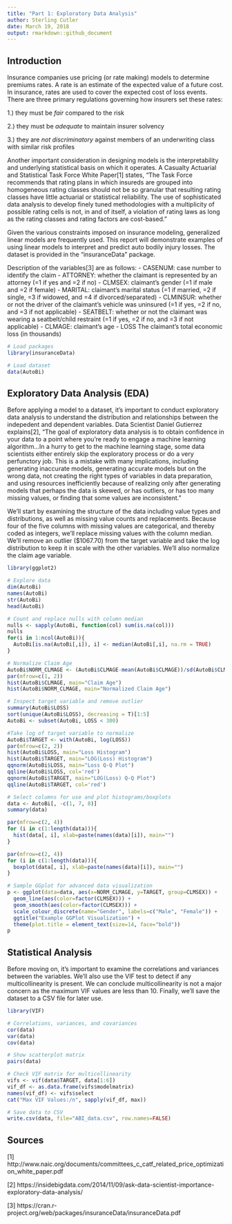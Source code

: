 ---
title: "Part 1: Exploratory Data Analysis"
author: Sterling Cutler
date: March 19, 2018
output: rmarkdown::github_document
---

## Introduction
Insurance companies use pricing (or rate making) models to determine premiums rates. A rate is an estimate of the expected value of a future cost. In insurance, rates are used to cover the expected cost of loss events. There are three primary regulations governing how insurers set these rates:

1.) they must be *fair* compared to the risk

2.) they must be *adequate* to maintain insurer solvency

3.) they are *not discriminatory* against members of an underwriting class with similar risk profiles

Another important consideration in designing models is the interpretability and underlying statistical basis on which it operates. A Casualty Actuarial and Statistical Task Force White Paper[1] states, "The Task Force recommends that rating plans in which insureds are grouped into homogeneous rating classes should not be so granular that resulting rating classes have little actuarial or statistical reliability. The use of sophisticated data analysis to develop finely tuned methodologies with a multiplicity of possible rating cells is not, in and of itself, a violation of rating laws as long as the rating classes and rating factors are cost-based."

Given the various constraints imposed on insurance modeling, generalized linear models are frequently used. This report will demonstrate examples of using linear models to interpret and predict auto bodily injury losses. The dataset is provided in the "insuranceData" package.

Description of the variables[3] are as follows: 
- CASENUM: case number to identify the claim
- ATTORNEY: whether the claimant is represented by an attorney (=1 if yes and =2 if no)
- CLMSEX: claimant's gender (=1 if male and =2 if female)
- MARITAL: claimant's marital status (=1 if married, =2 if single, =3 if widowed, and =4 if divorced/separated)
- CLMINSUR: whether or not the driver of the claimant's vehicle was uninsured (=1 if yes, =2 if no, and =3 if not applicable)
- SEATBELT: whether or not the claimant was wearing a seatbelt/child restraint (=1 if yes, =2 if no, and =3 if not applicable)
- CLMAGE: claimant's age
- LOSS The claimant's total economic loss (in thousands)
```{r setup, include=FALSE}
# Load packages
library(insuranceData)

# Load dataset
data(AutoBi)
```

## Exploratory Data Analysis (EDA)
Before applying a model to a dataset, it's important to conduct exploratory data analysis to understand the distribution and relationships between the indepedent and dependent variables. Data Scientist Daniel Gutierrez explains[2], "The goal of exploratory data analysis is to obtain confidence in your data to a point where you're ready to engage a machine learning algorithm...In a hurry to get to the machine learning stage, some data scientists either entirely skip the exploratory process or do a very perfunctory job. This is a mistake with many implications, including generating inaccurate models, generating accurate models but on the wrong data, not creating the right types of variables in data preparation, and using resources inefficiently because of realizing only after generating models that perhaps the data is skewed, or has outliers, or has too many missing values, or finding that some values are inconsistent."

We'll start by examining the structure of the data including value types and distributions, as well as missing value counts and replacements. Because four of the five columns with missing values are categorical, and thereby coded as integers, we'll replace missing values with the column median. We'll remove an outlier ($1067.70) from the target variable and take the log distribution to keep it in scale with the other variables. We'll also normalize the claim age variable.
```{r eda}
library(ggplot2)

# Explore data
dim(AutoBi)
names(AutoBi)
str(AutoBi)
head(AutoBi)

# Count and replace nulls with column median
nulls <- sapply(AutoBi, function(col) sum(is.na(col)))
nulls
for(i in 1:ncol(AutoBi)){
  AutoBi[is.na(AutoBi[,i]), i] <- median(AutoBi[,i], na.rm = TRUE)
}

# Normalize Claim Age
AutoBi$NORM_CLMAGE <- (AutoBi$CLMAGE-mean(AutoBi$CLMAGE))/sd(AutoBi$CLMAGE)
par(mfrow=c(1, 2))
hist(AutoBi$CLMAGE, main="Claim Age")
hist(AutoBi$NORM_CLMAGE, main="Normalized Claim Age")

# Inspect target variable and remove outlier
summary(AutoBi$LOSS)
sort(unique(AutoBi$LOSS), decreasing = T)[1:5]
AutoBi <- subset(AutoBi, LOSS < 300)

#Take log of target variable to normalize
AutoBi$TARGET <- with(AutoBi, log(LOSS))
par(mfrow=c(2, 2))
hist(AutoBi$LOSS, main="Loss Histogram")
hist(AutoBi$TARGET, main="LOG(Loss) Histogram")
qqnorm(AutoBi$LOSS, main="Loss Q-Q Plot")
qqline(AutoBi$LOSS, col='red')
qqnorm(AutoBi$TARGET, main="LOG(Loss) Q-Q Plot")
qqline(AutoBi$TARGET, col='red')

# Select columns for use and plot histograms/boxplots
data <- AutoBi[, -c(1, 7, 8)]
summary(data)

par(mfrow=c(2, 4))
for (i in c(1:length(data))){
  hist(data[, i], xlab=paste(names(data)[i]), main="")
}

par(mfrow=c(2, 4))
for (i in c(1:length(data))){
  boxplot(data[, i], xlab=paste(names(data)[i]), main="")
}

# Sample GGplot for advanced data visualization
p <- ggplot(data=data, aes(x=NORM_CLMAGE, y=TARGET, group=CLMSEX)) + 
  geom_line(aes(color=factor(CLMSEX))) + 
  geom_smooth(aes(color=factor(CLMSEX))) +
  scale_colour_discrete(name="Gender", labels=c("Male", "Female")) + 
  ggtitle("Example GGPlot Visualization") +
  theme(plot.title = element_text(size=14, face="bold"))
p
```

## Statistical Analysis
Before moving on, it's important to examine the correlations and variances between the variables. We'll also use the VIF test to detect if any multicollinearity is present. We can conclude multicollinearity is not a major concern as the maximum VIF values are less than 10. Finally, we'll save the dataset to a CSV file for later use.
```{r stats}
library(VIF)

# Correlations, variances, and covariances
cor(data)
var(data)
cov(data)

# Show scatterplot matrix
pairs(data)

# Check VIF matrix for multicollinearity
vifs <- vif(data$TARGET, data[1:6])
vif_df <- as.data.frame(vifs$modelmatrix)
names(vif_df) <- vifs$select
cat("Max VIF Values:/n", sapply(vif_df, max))

# Save data to CSV
write.csv(data, file="ABI_data.csv", row.names=FALSE)
```

## Sources
[1] http://www.naic.org/documents/committees_c_catf_related_price_optimization_white_paper.pdf

[2] https://insidebigdata.com/2014/11/09/ask-data-scientist-importance-exploratory-data-analysis/

[3] https://cran.r-project.org/web/packages/insuranceData/insuranceData.pdf
